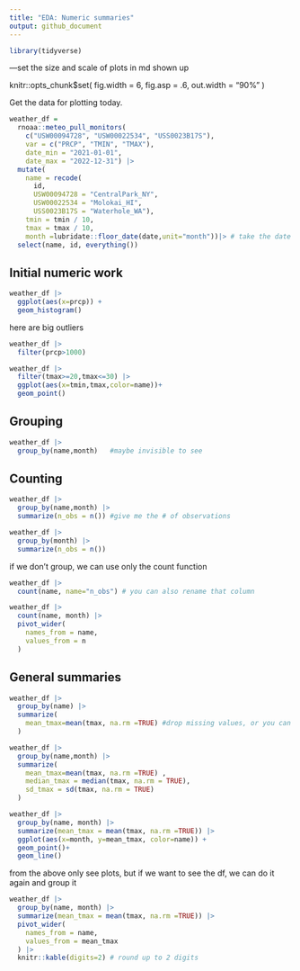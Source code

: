```yaml
---
title: "EDA: Numeric summaries"
output: github_document
---
```


```r
library(tidyverse)
```

---set the size and scale of plots in md shown up 

knitr::opts_chunk$set(
  fig.width = 6,
  fig.asp = .6,
  out.width = "90%"
)

Get the data for plotting today.

```r
weather_df = 
  rnoaa::meteo_pull_monitors(
    c("USW00094728", "USW00022534", "USS0023B17S"),
    var = c("PRCP", "TMIN", "TMAX"), 
    date_min = "2021-01-01",
    date_max = "2022-12-31") |>
  mutate(
    name = recode(
      id, 
      USW00094728 = "CentralPark_NY", 
      USW00022534 = "Molokai_HI",
      USS0023B17S = "Waterhole_WA"),
    tmin = tmin / 10,
    tmax = tmax / 10, 
    month =lubridate::floor_date(date,unit="month"))|> # take the date and round to the smallest data of month, get a month variable, eg Feb 6th to Feb 1st, Jan 21st to Jan 1st
  select(name, id, everything())
```


## Initial numeric work

```r
weather_df |> 
  ggplot(aes(x=prcp)) +
  geom_histogram()
```

here are big outliers

```r
weather_df |> 
  filter(prcp>1000)
```

```r
weather_df |> 
  filter(tmax>=20,tmax<=30) |> 
  ggplot(aes(x=tmin,tmax,color=name))+
  geom_point()
```

## Grouping

```r
weather_df |> 
  group_by(name,month)   #maybe invisible to see
```


## Counting

```r
weather_df |> 
  group_by(name,month) |> 
  summarize(n_obs = n()) #give me the # of observations
```


```r
weather_df |> 
  group_by(month) |> 
  summarize(n_obs = n())
```

if we don't group, we can use only the count function
```r
weather_df |> 
  count(name, name="n_obs") # you can also rename that column
```

```r
weather_df |> 
  count(name, month) |> 
  pivot_wider(
    names_from = name,
    values_from = n
  )
```


## General summaries

```r
weather_df |> 
  group_by(name) |> 
  summarize(
    mean_tmax=mean(tmax, na.rm =TRUE) #drop missing values, or you can do drop na at the beginning
  )
```

```r
weather_df |> 
  group_by(name,month) |> 
  summarize(
    mean_tmax=mean(tmax, na.rm =TRUE) ,
    median_tmax = median(tmax, na.rm = TRUE),
    sd_tmax = sd(tmax, na.rm = TRUE)
  )
```

```r
weather_df |> 
  group_by(name, month) |> 
  summarize(mean_tmax = mean(tmax, na.rm =TRUE)) |> 
  ggplot(aes(x=month, y=mean_tmax, color=name)) +
  geom_point()+
  geom_line()
```

from the above only see plots, but if we want to see the df, we can do it again and group it 
```r
weather_df |> 
  group_by(name, month) |> 
  summarize(mean_tmax = mean(tmax, na.rm =TRUE)) |> 
  pivot_wider(
    names_from = name,
    values_from = mean_tmax
  ) |> 
  knitr::kable(digits=2) # round up to 2 digits
```

